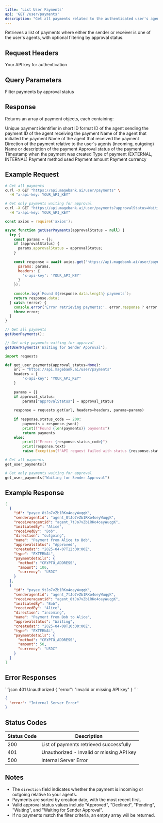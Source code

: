 ```yaml
---
title: 'List User Payments'
api: 'GET /user/payments'
description: "Get all payments related to the authenticated user's agents"
---
```


Retrieves a list of payments where either the sender or receiver is one of the user's agents, with optional filtering by approval status.

## Request Headers

<ParamField header="x-api-key" type="string" required>
  Your API key for authentication
</ParamField>

## Query Parameters

<ParamField query="approvalStatus" type="string">
  Filter payments by approval status
</ParamField>

## Response

Returns an array of payment objects, each containing:

<ResponseField name="id" type="string">
  Unique payment identifier in short ID format
</ResponseField>

<ResponseField name="senderagentid" type="string">
  ID of the agent sending the payment
</ResponseField>

<ResponseField name="receiveragentid" type="string">
  ID of the agent receiving the payment
</ResponseField>

<ResponseField name="initiatedBy" type="string">
  Name of the agent that initiated the payment
</ResponseField>

<ResponseField name="receivedBy" type="string">
  Name of the agent that received the payment
</ResponseField>

<ResponseField name="direction" type="string">
  Direction of the payment relative to the user's agents (incoming, outgoing)
</ResponseField>

<ResponseField name="name" type="string">
  Name or description of the payment
</ResponseField>

<ResponseField name="approvalstatus" type="string">
  Approval status of the payment
</ResponseField>

<ResponseField name="createdat" type="string">
  Timestamp when the payment was created
</ResponseField>

<ResponseField name="type" type="string">
  Type of payment (EXTERNAL, INTERNAL)
</ResponseField>

<ResponseField name="paymentdetails" type="object">
  <Expandable title="properties">
    <ResponseField name="method" type="string">
      Payment method used
    </ResponseField>
    <ResponseField name="amount" type="number">
      Payment amount
    </ResponseField>
    <ResponseField name="currency" type="string">
      Payment currency
    </ResponseField>
  </Expandable>
</ResponseField>

## Example Request

<CodeGroup>

```bash cURL
# Get all payments
curl -X GET "https://api.magebank.ai/user/payments" \
  -H "x-api-key: YOUR_API_KEY"

# Get only payments waiting for approval
curl -X GET "https://api.magebank.ai/user/payments?approvalStatus=Waiting%20for%20Sender%20Approval" \
  -H "x-api-key: YOUR_API_KEY"
```

```javascript Node.js
const axios = require('axios');

async function getUserPayments(approvalStatus = null) {
  try {
    const params = {};
    if (approvalStatus) {
      params.approvalStatus = approvalStatus;
    }
    
    const response = await axios.get('https://api.magebank.ai/user/payments', {
      params: params,
      headers: {
        'x-api-key': 'YOUR_API_KEY'
      }
    });
    
    console.log(`Found ${response.data.length} payments`);
    return response.data;
  } catch (error) {
    console.error('Error retrieving payments:', error.response ? error.response.data : error.message);
    throw error;
  }
}

// Get all payments
getUserPayments();

// Get only payments waiting for approval
getUserPayments('Waiting for Sender Approval');
```

```python Python
import requests

def get_user_payments(approval_status=None):
    url = "https://api.magebank.ai/user/payments"
    headers = {
        "x-api-key": "YOUR_API_KEY"
    }
    
    params = {}
    if approval_status:
        params["approvalStatus"] = approval_status
    
    response = requests.get(url, headers=headers, params=params)
    
    if response.status_code == 200:
        payments = response.json()
        print(f"Found {len(payments)} payments")
        return payments
    else:
        print(f"Error: {response.status_code}")
        print(response.text)
        raise Exception(f"API request failed with status {response.status_code}")

# Get all payments
get_user_payments()

# Get only payments waiting for approval
get_user_payments("Waiting for Sender Approval")
```

</CodeGroup>

## Example Response

```json
[
  {
    "id": "payee_8tJo7vZb1RKo4oeyWuqgK",
    "senderagentid": "agent_8tJo7vZb1RKo4oeyWuqgK",
    "receiveragentid": "agent_7tJo7vZb1RKo4oeyWuqgK",
    "initiatedBy": "Alice",
    "receivedBy": "Bob",
    "direction": "outgoing",
    "name": "Payment from Alice to Bob",
    "approvalstatus": "Approved",
    "createdat": "2025-04-07T12:00:00Z",
    "type": "EXTERNAL",
    "paymentdetails": {
      "method": "CRYPTO_ADDRESS",
      "amount": 100,
      "currency": "USDC"
    }
  },
  {
    "id": "payee_9tJo7vZb1RKo4oeyWuqgK",
    "senderagentid": "agent_7tJo7vZb1RKo4oeyWuqgK",
    "receiveragentid": "agent_8tJo7vZb1RKo4oeyWuqgK",
    "initiatedBy": "Bob",
    "receivedBy": "Alice",
    "direction": "incoming",
    "name": "Payment from Bob to Alice",
    "approvalstatus": "Waiting",
    "createdat": "2025-04-08T10:00:00Z",
    "type": "EXTERNAL",
    "paymentdetails": {
      "method": "CRYPTO_ADDRESS",
      "amount": 50,
      "currency": "USDC"
    }
  }
]
```

## Error Responses

<ResponseExample>
```json 401 Unauthorized
{
  "error": "Invalid or missing API key"
}
```

```json 500 Internal Server Error
{
  "error": "Internal Server Error"
}
```
</ResponseExample>

## Status Codes

| Status Code | Description |
|-------------|-------------|
| 200 | List of payments retrieved successfully |
| 401 | Unauthorized - Invalid or missing API key |
| 500 | Internal Server Error |

## Notes

- The `direction` field indicates whether the payment is incoming or outgoing relative to your agents.
- Payments are sorted by creation date, with the most recent first.
- Valid approval status values include "Approved", "Declined", "Pending", "Waiting", and "Waiting for Sender Approval".
- If no payments match the filter criteria, an empty array will be returned.